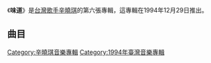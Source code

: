 {{Album infobox | <!-- See Wikipedia:WikiProject_Albums -->
| Name      = 味道
| Type      = 專輯
| Artist    = [[辛曉琪|辛曉琪]]
| Cover     = 
| Released  = 1994年12月29日
| Recorded  = 
| Genre     = [[國語流行音樂|國語流行音樂]]
| Length    = 
| Label     = [[滾石唱片|滾石唱片]]
| Number    = 
| Producer  = 
| Last album = [[領悟|領悟]]<br />（1994年）
| This album = '''味道'''<br />（1994年）
| Next album = [[遺忘_(專輯)|遺忘]]<br />（1995年）
}}

《'''味道'''》是[[台灣|台灣]][[歌手|歌手]][[辛曉琪|辛曉琪]]的第六張專輯，這專輯在1994年12月29日推出。

==曲目==
{{Tracklist
| collapsed = 
| headline = 
| font_size = 
| total_length = 

| all_writing = 
| all_music = 
| all_lyrics = 
| all_arranger = 
| all_producer = 
| all_except = 

| extra_column =

| title1 = 走過
| note1 = 
| longnote1 = 
| music1 = [[侯志堅|侯志堅]]
| lyrics1 = [[厲曼婷|厲曼婷]]
| arranger1 = [[鮑比達|鮑比達]]
| producer1 = 
| extra1 = 
| length1 = 

| title2 = 味道
| note2 = 
| longnote2 = 
| music2 = [[黃國倫|黃國倫]]
| lyrics2 = [[姚谦|姚谦]]
| arranger2 = [[屠穎|屠穎]]
| producer2 = 
| extra2 = 
| length2 = 

| title3 = 說謊的女人
| note3 = 
| longnote3 = 
| music3 = [[郭蘅祈|郭子]]
| lyrics3 = [[鄔裕康|鄔裕康]]
| arranger3 = 屠穎
| producer3 = 
| extra3 = 
| length3 = 

| title4 = 堆積
| note4 = 
| longnote4 = 
| music4 = [[翁孝良|翁孝良]]
| lyrics4 = [[林雨|林雨]]
| arranger4 = 鮑比達
| producer4 = 
| extra4 = 
| length4 = 

| title5 = 愛過以後
| note5 = 
| longnote5 = 改編自[[張國榮|張國榮]]的《追》<br>同曲曲目：[[林隆璇|林隆璇]]《追》及[[永邦|永邦]]《一追再追》
| music5 = [[李迪文|李迪文]]
| lyrics5 = 厲曼婷
| arranger5 = [[孫崇偉|孫崇偉]]
| producer5 = 
| extra5 = 
| length5 = 

| title6 = 戒痕
| note6 = 
| longnote6 = 改編自[[Beyond|Beyond]]的《情人》
| music6 = [[黃家駒|黃家駒]]
| lyrics6 = 姚謙<br>厲曼婷
| arranger6 = 孫崇偉
| producer6 = 
| extra6 = 
| length6 = 

| title7 = 淚滴
| note7 = 
| longnote7 = 
| music7 = [[孫川|孫川]]
| lyrics7 = [[金立_(校园民谣)|金立]]
| arranger7 = [[張乃仁|張乃仁]]
| producer7 = 
| extra7 = 
| length7 = 

| title8 = 風中的花
| note8 = 
| longnote8 = 
| music8 = [[鄭知明|鄭知明]]
| lyrics8 = 林創宴
| arranger8 = 鮑比達
| producer8 = 
| extra8 = 
| length8 = 

| title9 = 濤聲依舊
| note9 = 
| longnote9 = 原唱為[[毛寧|毛寧]]<br>[[帝女花_(中視電視劇)|帝女花]]片尾曲
| music9 = [[陳小奇|陳小奇]]
| lyrics9 = 陳小奇
| arranger9 = 孫崇偉
| producer9 = 
| extra9 = 
| length9 = 

| title10 = 曙光
| note10 = 
| longnote10 = 
| music10 = [[鄭知明|鄭知明]]
| lyrics10 = 鄭知明<br>厲曼婷
| arranger10 = 張乃仁
| producer10 = 
| extra10 = 
| length10 = 
}}

<!-- ==唱片版本== -->


<!-- ==音樂錄影帶== -->


<!-- ==派台歌成績== -->


<!-- ==備註== -->


{{辛曉琪}}

[[Category:辛曉琪音樂專輯|Category:辛曉琪音樂專輯]]
[[Category:1994年臺灣音樂專輯|Category:1994年臺灣音樂專輯]]